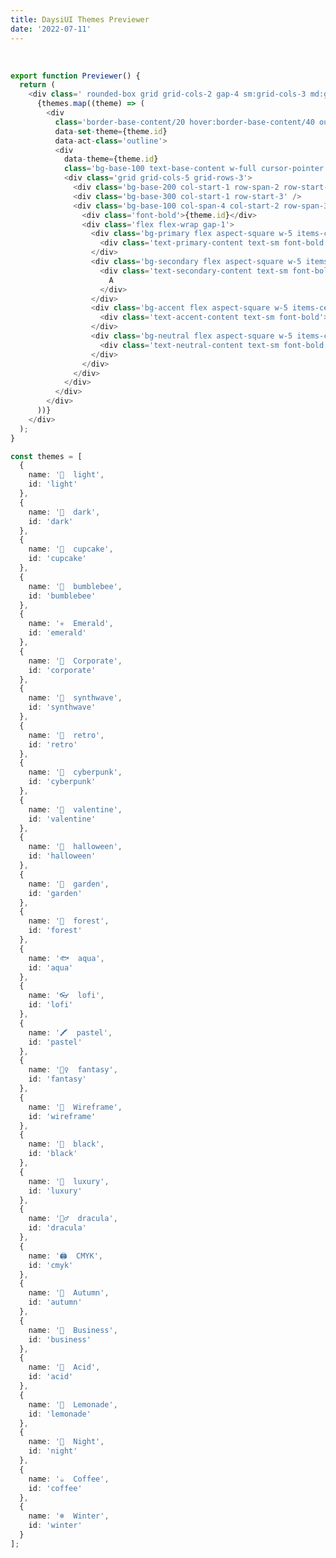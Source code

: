 ```yaml
---
title: DaysiUI Themes Previewer
date: '2022-07-11'
---
```



<Previewer />

<br />

```ts
export function Previewer() {
  return (
    <div class=' rounded-box grid grid-cols-2 gap-4 sm:grid-cols-3 md:grid-cols-4 lg:grid-cols-5'>
      {themes.map((theme) => (
        <div
          class='border-base-content/20 hover:border-base-content/40 outline-base-content overflow-hidden rounded-lg border outline outline-2 outline-offset-2'
          data-set-theme={theme.id}
          data-act-class='outline'>
          <div
            data-theme={theme.id}
            class='bg-base-100 text-base-content w-full cursor-pointer font-sans'>
            <div class='grid grid-cols-5 grid-rows-3'>
              <div class='bg-base-200 col-start-1 row-span-2 row-start-1' />
              <div class='bg-base-300 col-start-1 row-start-3' />
              <div class='bg-base-100 col-span-4 col-start-2 row-span-3 row-start-1 flex flex-col gap-1 p-2'>
                <div class='font-bold'>{theme.id}</div>
                <div class='flex flex-wrap gap-1'>
                  <div class='bg-primary flex aspect-square w-5 items-center justify-center rounded lg:w-6'>
                    <div class='text-primary-content text-sm font-bold'>A</div>
                  </div>
                  <div class='bg-secondary flex aspect-square w-5 items-center justify-center rounded lg:w-6'>
                    <div class='text-secondary-content text-sm font-bold'>
                      A
                    </div>
                  </div>
                  <div class='bg-accent flex aspect-square w-5 items-center justify-center rounded lg:w-6'>
                    <div class='text-accent-content text-sm font-bold'>A</div>
                  </div>
                  <div class='bg-neutral flex aspect-square w-5 items-center justify-center rounded lg:w-6'>
                    <div class='text-neutral-content text-sm font-bold'>A</div>
                  </div>
                </div>
              </div>
            </div>
          </div>
        </div>
      ))}
    </div>
  );
}
```

```ts
const themes = [
  {
    name: '🌝  light',
    id: 'light'
  },
  {
    name: '🌚  dark',
    id: 'dark'
  },
  {
    name: '🧁  cupcake',
    id: 'cupcake'
  },
  {
    name: '🐝  bumblebee',
    id: 'bumblebee'
  },
  {
    name: '✳️  Emerald',
    id: 'emerald'
  },
  {
    name: '🏢  Corporate',
    id: 'corporate'
  },
  {
    name: '🌃  synthwave',
    id: 'synthwave'
  },
  {
    name: '👴  retro',
    id: 'retro'
  },
  {
    name: '🤖  cyberpunk',
    id: 'cyberpunk'
  },
  {
    name: '🌸  valentine',
    id: 'valentine'
  },
  {
    name: '🎃  halloween',
    id: 'halloween'
  },
  {
    name: '🌷  garden',
    id: 'garden'
  },
  {
    name: '🌲  forest',
    id: 'forest'
  },
  {
    name: '🐟  aqua',
    id: 'aqua'
  },
  {
    name: '👓  lofi',
    id: 'lofi'
  },
  {
    name: '🖍  pastel',
    id: 'pastel'
  },
  {
    name: '🧚‍♀️  fantasy',
    id: 'fantasy'
  },
  {
    name: '📝  Wireframe',
    id: 'wireframe'
  },
  {
    name: '🏴  black',
    id: 'black'
  },
  {
    name: '💎  luxury',
    id: 'luxury'
  },
  {
    name: '🧛‍♂️  dracula',
    id: 'dracula'
  },
  {
    name: '🖨  CMYK',
    id: 'cmyk'
  },
  {
    name: '🍁  Autumn',
    id: 'autumn'
  },
  {
    name: '💼  Business',
    id: 'business'
  },
  {
    name: '💊  Acid',
    id: 'acid'
  },
  {
    name: '🍋  Lemonade',
    id: 'lemonade'
  },
  {
    name: '🌙  Night',
    id: 'night'
  },
  {
    name: '☕️  Coffee',
    id: 'coffee'
  },
  {
    name: '❄️  Winter',
    id: 'winter'
  }
];
```
